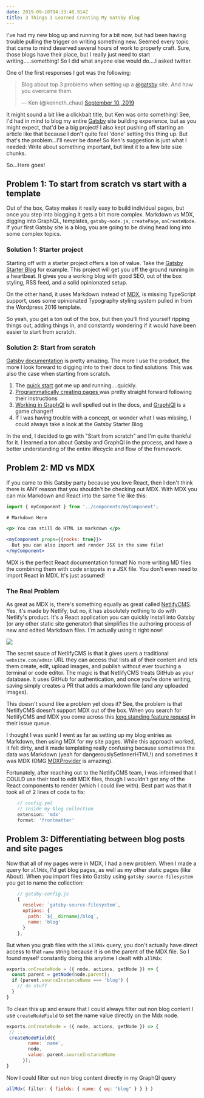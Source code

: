 ```yaml
---
date: 2019-09-10T04:33:48.914Z
title: 3 Things I Learned Creating My Gatsby Blog
---
```

I've had my new blog up and running for a bit now, but had been having trouble pulling the trigger on writing something new. Seemed every topic that came to mind deserved several hours of work to properly craft. Sure, those blogs have their place, but I really just need to start writing.....something! So I did what anyone else would do....I asked twitter.

One of the first responses I got was the following:

<blockquote class="twitter-tweet"><p lang="en" dir="ltr">Blog about top 3 problems when setting up a <a href="https://twitter.com/Gatsby?ref_src=twsrc%5Etfw">@gatsby</a> site. And how you overcame them.</p>&mdash; Ken (@kenneth_chau) <a href="https://twitter.com/kenneth_chau/status/1171246251255271425?ref_src=twsrc%5Etfw">September 10, 2019</a></blockquote> <script async src="https://platform.twitter.com/widgets.js" charset="utf-8"></script>

It might sound a bit like a clickbait title, but Ken was onto something! See, I'd had in mind to blog my entire [Gatsby](https://www.gatsbyjs.org/) site building experience, but as you might expect, that'd be a big project! I also kept pushing off starting an article like that because I don't quite feel 'done' setting this thing up. But that's the problem...I'll never be done!  So Ken's suggestion is just what I needed: Write about something important, but limit it to a few bite size chunks. 

So...Here goes!

## Problem 1:  To start from scratch vs start with a template

Out of the box, Gatsy makes it really easy to build individual pages, but once you step into blogging it gets a bit more complex. Markdown vs MDX, digging into GraphQL, templates, `gatsby-node.js`, `createPage`, `onCreateNode`. If your first Gatsby site is a blog, you are going to be diving head long into some complex topics.

### Solution 1: Starter project

Starting off with a starter project offers a ton of value. Take the [Gatsby Starter Blog](https://github.com/gatsbyjs/gatsby-starter-blog) for example. This project will get you off the ground running in a heartbeat. It gives you a working blog with good SEO, out of the box styling, RSS feed, and a solid opinionated setup. 

On the other hand, it uses Markdown instead of [MDX](https://mdxjs.com/), is missing TypeScript support, uses some opinionated Typography styling system pulled in from the Wordpress 2016 template.

So yeah, you get a ton out of the box, but then you'll find yourself ripping things out, adding things in, and constantly wondering if it would have been easier to start from scratch.

### Solution 2: Start from scratch

[Gatsby documentation](https://www.gatsbyjs.org/docs/) is pretty amazing. The more I use the product, the more I look forward to digging into to their docs to find solutions. This was also the case when starting from scratch. 

1. The [quick start](https://www.gatsbyjs.org/docs/quick-start/) got me up and running....quickly.
2. [Programmatically creating pages ](https://www.gatsbyjs.org/tutorial/part-seven/)was pretty straight forward following their instructions
3. [Working in GraphQl](https://www.gatsbyjs.org/tutorial/part-four/) is well spelled out in the docs, and [GraphiQl](https://www.gatsbyjs.org/docs/graphql-reference/#basic-query) is a game changer!
4. If I was having trouble with a concept, or wonder what I was missing, I could always take a look at the Gatsby Starter Blog

In the end, I decided to go with "Start from scratch" and I'm quite thankful for it. I learned a ton about Gatsby and GraphQl in the process, and have a better understanding of the entire lifecycle and flow of the framework.

## Problem 2: MD vs MDX

If you came to this Gatsby party because you love React, then I don't think there is ANY reason that you shouldn't be checking out MDX. With MDX you can mix Markdown and React into the same file like this:

```jsx
import { myComponent } from '../components/myComponent';

# Markdown Here

<p> You can still do HTML in markdown </p>

<myComponent props={{rocks: true}}>   
  But you can also import and render JSX in the same file! 
</myComponent>
```

MDX is the perfect React documentation format! No more writing MD files the combining them with code snippets in a JSX file. You don't even need to import React in MDX. It's just assumed!

### The Real Problem

As great as MDX is, there's something equally as great called [NetlifyCMS](https://www.netlifycms.org/). Yes, it's made by Netlify, but no, it has absolutely nothing to do with Netlify's product. It's a React application you can quickly install into Gatsby (or any other static site generator) that simplifies the authoring process of new and edited Markdown files. I'm actually using it right now!

![](/assets/netlifycms.png)

The secret sauce of NetlifyCMS is that it gives users a traditional `website.com/admin` URL they can access that lists all of their content and lets them create, edit, upload images, and publish without ever touching a terminal or code editor. The magic is that NetlifyCMS treats GitHub as your database. It uses GitHub for authentication, and once you're done writing, saving simply creates a PR that adds a markdown file (and any uploaded images). 

This doesn't sound like a problem yet does it? See, the problem is that NetlifyCMS doesn't support MDX out of the box. When you search for NetlifyCMS and MDX you come across this [long standing feature request](https://github.com/netlify/netlify-cms/issues/1776) in their issue queue. 

I thought I was sunk! I went as far as setting up my blog entries as Markdown, then using MDX for my site pages. While this approach worked, it felt dirty, and it made templating really confusing because sometimes the data was Markdown (yeah for dangerouslySetInnerHTML!) and sometimes it was MDX (OMG [MDXProvider](https://mdxjs.com/guides/live-code#passing-to-the-mdxprovider) is amazing). 

Fortunately, after reaching out to the NetlifyCMS team, I was informed that I COULD use their tool to edit MDX files, though I wouldn't get any of the React components to render (which I could live with). Best part was that it took all of 2 lines of code to fix:

```js
    // config.yml
    // inside my blog collection
    extension: 'mdx'
    format: 'frontmatter'
```

## Problem 3: Differentiating between blog posts and site pages

Now that all of my pages were in MDX, I had a new problem. When I made a query for `allMdx`, I'd get blog pages, as well as my other static pages (like About). When you import files into Gatsby using `gatsby-source-filesystem` you get to name the collection:

```js
    // gatsby-config.js
    {
      resolve: `gatsby-source-filesystem`,
      options: {
        path: `${__dirname}/blog`,
        name: 'blog'
      }
    },
```
But when you grab files with the `allMdx` query, you don't actually have direct access to that `name` string because it is on the parent of the MDX file. So I found myself constantly doing this anytime I dealt with `allMdx`:

```js
exports.onCreateNode = ({ node, actions, getNode }) => {
  const parent = getNode(node.parent);
  if (parent.sourceInstanceName === 'blog') {
    // do stuff
  }
}
```

To clean this up and ensure that I could always filter out non blog content I use `createNodeField` to set the name value directly on the Mdx node.

```js
exports.onCreateNode = ({ node, actions, getNode }) => {
 // ...
 createNodeField({
        name: `name`,
        node,
        value: parent.sourceInstanceName
      });
}
```
Now I could filter out non blog content directly in my GraphQl query

```js
allMdx( filter: { fields: { name: { eq: "blog" } } } )
```




